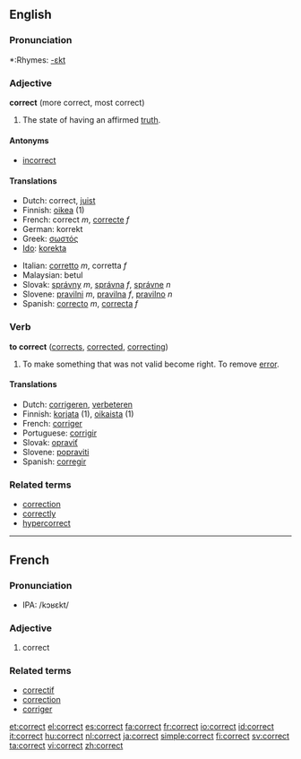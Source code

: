 ==English==

===Pronunciation===
*:Rhymes: [[Rhymes:English:-ɛkt|-ɛkt]]

=== Adjective ===
'''correct''' (more correct, most correct)

#The state of having an affirmed [[truth]].

====Antonyms====
*[[incorrect]]

==== Translations ====
{{top}}
*Dutch: correct, [[juist]]
*Finnish: [[oikea]] (1)
*French: correct ''m'', [[correcte]] ''f''
*German: korrekt
*Greek: [[σωστός]] {{m}}
*[[Ido]]: [[korekta]]
{{mid}}
*Italian: [[corretto]] ''m'', corretta ''f''
*Malaysian: betul
*Slovak: [[správny]] ''m'', [[správna]] ''f'', [[správne]] ''n''
*Slovene: [[pravilni]] ''m'', [[pravilna]] ''f'', [[pravilno]] ''n''
*Spanish: [[correcto]] ''m'', [[correcta]] ''f''
{{bottom}}

=== Verb ===
'''to correct''' ([[corrects]], [[corrected]], [[correcting]])

#To make something that was not valid become right.  To remove [[error]].

==== Translations ====
*Dutch: [[corrigeren]], [[verbeteren]]
*Finnish: [[korjata]] (1), [[oikaista]] (1)
*French: [[corriger]]
*Portuguese: [[corrigir]]
*Slovak: [[opraviť]]
*Slovene: [[popraviti]]
*Spanish: [[corregir]]

===Related terms===
*[[correction]]
*[[correctly]]
*[[hypercorrect]]
----

==French==
===Pronunciation===
*IPA: /kɔʁɛkt/
===Adjective===

# correct

===Related terms===
*[[correctif]]
*[[correction]]
*[[corriger]]

[[et:correct]]
[[el:correct]]
[[es:correct]]
[[fa:correct]]
[[fr:correct]]
[[io:correct]]
[[id:correct]]
[[it:correct]]
[[hu:correct]]
[[nl:correct]]
[[ja:correct]]
[[simple:correct]]
[[fi:correct]]
[[sv:correct]]
[[ta:correct]]
[[vi:correct]]
[[zh:correct]]